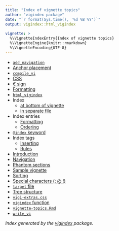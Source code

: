 ```yaml
---
title: "Index of vignette topics"
author: "vigindex package"
date: "`r format(Sys.time(), '%d %B %Y')`"
output: vigindex::html_vigindex
    
vignette: >
  %\VignetteIndexEntry{Index of vignette topics}
  %\VignetteEngine{knitr::rmarkdown}
  %\VignetteEncoding{UTF-8}
---
```

<div class="vigindex" id="Index follows this line; do not edit below">

  * [`add_navigation`](example.html#steps)
  * [Anchor placement](example.html#anchors)
  * [`compile_vi`](example.html#steps)
  * [CSS](example.html#css)
  * [&euro; sign](example.html#special)
  * [Formatting](example.html#format)
  * [`html_vigindex`](example.html#format)
  * Index
      * [at bottom of vignette](example.html#target)
      * [in separate file](example.html#vigindex)
  * Index entries
      * [Formatting](example.html#formatting)
      * [Ordering](example.html#formatting)
  * [`@index` keyword](example.html#rules)
  * Index tags
      * [Inserting](example.html#intro)
      * [Rules](example.html#rules)
  * [Introduction](example.html#intro)
  * [Navigation](example.html#steps)
  * [Phantom sections](example.html#phantom)
  * [Sample vignette](example.html)
  * [Sorting](example.html#formatting)
  * [Special characters (; @ !)](example.html#special)
  * [`target` file](example.html#target)
  * [Tree structure](example.html#steps)
  * [`vigi-extras.css`](example.html#css)
  * [`vigindex` function](example.html#vigindex)
  * [`vignette-topics.Rmd`](example.html#vigindex)
  * [`write_vi`](example.html#steps)


*Index generated by the [vigindex](https://github.com/rvlenth/vigindex) package.*
